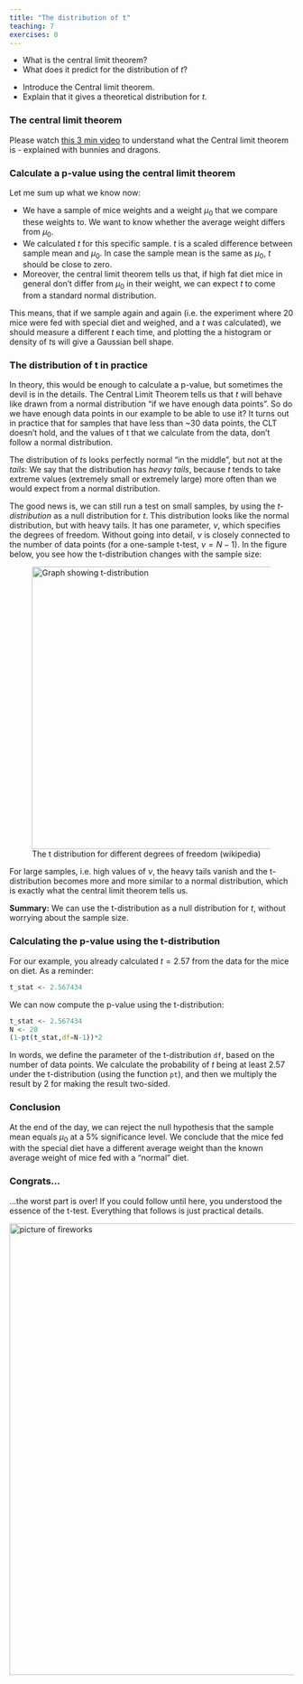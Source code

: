 ```yaml
---
title: "The distribution of t"
teaching: 7
exercises: 0
---
```


:::::::::::::::::::::::::::::::::::::: questions 

- What is the central limit theorem?
- What does it predict for the distribution of $t$?

::::::::::::::::::::::::::::::::::::::::::::::::

::::::::::::::::::::::::::::::::::::: objectives

- Introduce the Central limit theorem.
- Explain that it gives a theoretical distribution for $t$.

::::::::::::::::::::::::::::::::::::::::::::::::


### The central limit theorem

Please watch [this 3 min video](https://www.youtube.com/watch?v=jvoxEYmQHNM) to understand what the Central limit theorem is - explained with bunnies and dragons.

### Calculate a p-value using the central limit theorem

Let me sum up what we know now:  

- We have a sample of mice weights and a weight $\mu_0$ that we compare these weights to. We want to know whether the average weight differs from $\mu_0$.  
- We calculated $t$ for this specific sample. $t$ is a scaled difference between sample mean and $\mu_0$. In case the sample mean is the same as $\mu_0$, $t$ should be close to zero.  
- Moreover, the central limit theorem tells us that, if high fat diet mice in general don't differ from $\mu_0$ in their weight, we can expect $t$ to come from a standard normal distribution.  

This means, that if we sample again and again (i.e. the experiment where 20 mice were fed with special diet and weighed, and a $t$ was calculated), we should measure a different $t$ each time, and plotting the a histogram or density of $t$s will give a Gaussian bell shape.  

### The distribution of t in practice

In theory, this would be enough to calculate a p-value, but sometimes the devil is in the details. 
The Central Limit Theorem tells us that $t$ will behave like drawn from a normal distribution "if we have enough data points". So do we have enough data points in our example to be able to use it? 
It turns out in practice that for samples that have less than ~30 data points, the CLT doesn't hold, and the values of t that we calculate from the data, don’t follow a normal distribution.

The distribution of $t$s looks perfectly normal "in the middle", but not at the *tails*: We say that the distribution has *heavy tails*, because $t$ tends to take extreme values (extremely small or extremely large) more often than we would expect from a normal distribution.  

The good news is, we can still run a test on small samples, by using the *$t$-distribution* as a null distribution for $t$. This distribution looks like the normal distribution, but with heavy tails. It has one parameter, $\nu$, which specifies the degrees of freedom. Without going into detail, $\nu$ is closely connected to the number of data points (for a one-sample t-test, $\nu=N-1$). In the figure below, you see how the t-distribution changes with the sample size:


![The t distribution for different degrees of freedom (wikipedia)](fig/Student_t_pdf.svg){width="500px" alt="Graph showing t-distribution"}


For large samples, i.e. high values of $\nu$, the heavy tails vanish and the t-distribution becomes more and more similar to a normal distribution, which is exactly what the central limit theorem tells us. 

**Summary:** We can use the t-distribution as a null distribution for $t$, without worrying about the sample size.  


### Calculating the p-value using the t-distribution

For our example, you already calculated $t=2.57$ from the data for the mice on diet.
As a reminder:
```r
t_stat <- 2.567434
```

We can now compute the p-value using the t-distribution:
```r
t_stat <- 2.567434
N <- 20
(1-pt(t_stat,df=N-1))*2
```

In words, we define the parameter of the t-distribution `df`, based on the number of data points. We calculate the probability of $t$ being at least $2.57$ under the t-distribution (using the function `pt`), and then we multiply the result by $2$ for making the result two-sided. 

### Conclusion

At the end of the day, we can reject the null hypothesis that the sample mean equals $\mu_0$ at a 5% significance level. We conclude that the mice fed with the special diet have a different average weight than the known average weight of mice fed with a "normal" diet.  

### Congrats... 

...the worst part is over! If you could follow until here, you understood the essence of the t-test. Everything that follows is just practical details. 

![](fig/celebrate_pngwing.com.png){width="800px" alt="picture of fireworks"}

